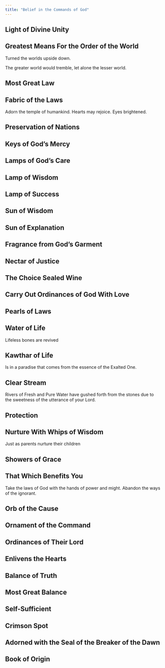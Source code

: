 ```yaml
---
title: "Belief in the Commands of God"
---
```


## Light of Divine Unity

## Greatest Means For the Order of the World

Turned the worlds upside down.

The greater world would tremble, let alone the lesser world.

## Most Great Law

## Fabric of the Laws

Adorn the temple of humankind. Hearts may rejoice. Eyes brightened.

## Preservation of Nations

## Keys of God's Mercy

## Lamps of God's Care

## Lamp of Wisdom

## Lamp of Success

## Sun of Wisdom

## Sun of Explanation

## Fragrance from God's Garment

## Nectar of Justice

## The Choice Sealed Wine

## Carry Out Ordinances of God With Love

## Pearls of Laws

## Water of Life

Lifeless bones are revived

## Kawthar of Life

Is in a paradise that comes from the essence of the Exalted One.

## Clear Stream

Rivers of Fresh and Pure Water have gushed forth from the stones due to the sweetness of the utterance of your Lord.

## Protection

## Nurture With Whips of Wisdom

Just as parents nurture their children

## Showers of Grace

## That Which Benefits You

Take the laws of God with the hands of power and might. Abandon the ways of the ignorant.

## Orb of the Cause

## Ornament of the Command

## Ordinances of Their Lord

## Enlivens the Hearts

## Balance of Truth

## Most Great Balance

## Self-Sufficient

## Crimson Spot

## Adorned with the Seal of the Breaker of the Dawn

## Book of Origin
